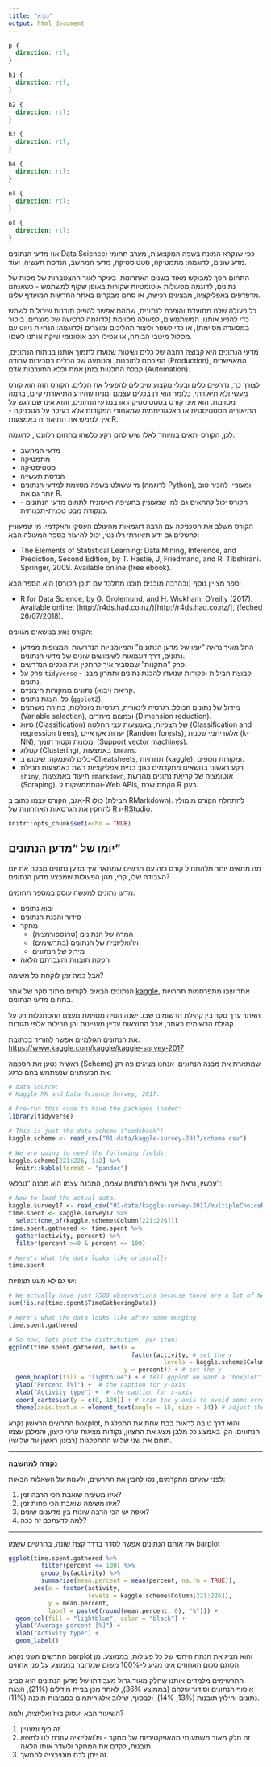 ```yaml
---
title: "מבוא"
output: html_document
---
```


```css
p {
  direction: rtl;
}

h1 {
  direction: rtl;
}

h2 {
  direction: rtl;
}

h3 {
  direction: rtl;
}

h4 {
  direction: rtl;
}

ul {
  direction: rtl;
}

ol {
  direction: rtl;
}
```

מדעי הנתונים (או Data Science) כפי שנקרא המונח בשפה המקצועית, מערב תחומי מדע שונים, לדוגמה: מתמטיקה, סטטיסטיקה, מדעי המחשב, הנדסת תעשיה, ועוד.

התחום הפך למבוקש מאוד בשנים האחרונות, בעיקר לאור ההצטברות של מסות של נתונים, לדוגמה מפעולות אוטומטיות שקורות באופן שקוף למשתמש - כשאנחנו מדפדפים באפליקציה, מבצעים רכישה, או סתם מבקרים באתר החדשות המועדף עלינו.

כל פעולה שלנו מתועדת והופכת לנתונים, שמהם אפשר להפיק תובנות שיכולות לשמש כדי להניע אותנו, המשתמשים, לפעולה מסוימת (לדוגמה לרכישה של מוצרים, ביקור במסעדה מסוימת), או כדי לשפר וליצור תהליכים ומוצרים (לדוגמה: הנחיות ניווט עם מסלול מיטבי הביתה, או אפילו רכב אוטונומי שיקח אותנו לשם).

מדעי הנתונים היא קבוצה רחבה של כלים ושיטות שנועדו לתמוך אותנו בניתוח הנתונים, הפיכתם לתובנות, והטמעה של הכלים בסביבות עבודה (Production), המאפשרים קבלת החלטות בזמן אמת וללא התערבות אדם (Automation).

לצורך כך, נדרשים כלים ובעלי מקצוע שיכולים להפעיל את הכלים. הקורס הזה הוא קורס מעשי ולא תיאורתי, כלומר הוא דן בכלים עצמם ומניח שהידע התיאורתי קיים, ברמה מסוימת. הוא אינו קורס בסטטיסטיקה או במדעי הנתונים, והוא אינו שם דגש על התיאוריה הסטטיסטית או האלגוריתמית שמאחורי הפקודות אלא בעיקר על הטכניקה - איך לממש את התיאוריה באמצעות R.

לכן, הקורס יתאים במיוחד לאלו שיש להם רקע כלשהו בתחום רלוונטי, לדוגמה:

   * מדעי המחשב
   * מתמטיקה
   * סטטיסטיקה
   * הנדסת תעשייה
   * מי ששולט בשפה מסוימת למדעי הנתונים (לדוגמה Python), ומעוניין להכיר טוב יותר גם את R.
   * הקורס יכול להתאים גם למי שמעוניין בחשיפה ראשונית לתחום מדעי הנתונים - מנקודת מבט טכנית-תכנותית.

הקורס משלב את הטכניקה עם הרבה דוגמאות מהעולם העסקי והאקדמי. מי שמעוניין להשלים גם ידע תיאורתי רלוונטי, יכול להיעזר בספר המעולה הבא:

   * The Elements of Statistical Learning: Data Mining, Inference, and Prediction, Second Edition, by T. Hastie, J, Friedmand, and R. Tibshirani. Springer, 2009. Available online (free ebook).

ספר מצויין נוסף (ובהרבה מובנים תוכנו מתלכד עם תוכן הקורס) הוא הספר הבא:

   * R for Data Science, by G. Grolemund, and H. Wickham, O'reilly (2017). Available online: (http://r4ds.had.co.nz/)[http://r4ds.had.co.nz/], (feched 26/07/2018).

הקורס נוגע בנושאים מגוונים: 

   * החל מאיך נראה "יומו של מדען הנתונים" והמיומנויות הנדרשות והמצופות ממדען נתונים, דרך דוגמאות לשימושים שונים של מדעי הנתונים. 
   * פרק "התקנות" שמסביר איך להתקין את הכלים הנדרשים. 
   * פרק על `tidyverse` - קבוצת חבילות ופקודות שנועדו להכנת נתונים ותמרון מבני נתונים. 
   * קריאת (יבוא) נתונים ממקורות חיצוניים.
   * כלי הצגת נתונים (`ggplot2`). 
   * מידול של נתונים הכולל: רגרסיה לינארית, רגרסיות מוכללות, בחירת משתנים (Variable selection), וצמצום מימדים (Dimension reduction).
   * סיווג (Classification) של תצפיות, באמצעות עצי החלטה (Classification and regression trees), יערות אקראיים (Random forests), אלגוריתמי שכנות (k-NN), ומכונות וקטור תומך (Support vector machines).
   * קטלוג (Clustering), באמצעות `kmeans`.
   * כלים להעמקה: שימוש ב-Cheatsheets, תחרויות (kaggle), ומקורות נוספים.
   * רקע ראשוני בנושאים מתקדמים כגון: בניית אפליקציות רשת באמצעות חבילת `shiny`, תיעוד באמצעות `rmarkdown`, אוטומציה של קריאת נתונים מהרשת (Scraping), והתממשקות ל-Web APIs, הקמת שרת R בענן.
   
   
אגב, הקורס עצמו כתוב ב-R כולו (חבילת RMarkdown).
להתחלת הקורס מומולץ להתקין את הגרסאות האחרונות של [R](https://cran.r-project.org/) ו-[RStudio](https://www.rstudio.com/).


```r
knitr::opts_chunk$set(echo = TRUE)
```

## יומו של "מדען הנתונים"

מה מתאים יותר מלהתחיל קורס כזה עם תרשים שמתאר איך מדען נתונים מבלה את יום העבודה שלו, קרי, מהן הפעולות שמבצע מדען הנתונים?

מדען נתונים למעשה עוסק במספר תחומים:

   * יבוא נתונים
   * סידור והכנת הנתונים
   * מחקר
      * המרה של הנתונים (טרנספורמציה)
      * ויז'ואליזציה של הנתונים (בתרשימים)
      * מידול של הנתונים
   * הפקת תובנות והעברתם הלאה
   
אבל כמה זמן לוקחת כל משימה?

הנתונים הבאים לקוחים מתוך סקר של אתר [kaggle](https://www.kaggle.com), אתר שבו מתפרסמות תחרויות בתחום מדעי הנתונים.

האתר ערך סקר בין קהילת הרשומים שבו. ישנה הטיה מסוימת מעצם ההסתכלות רק על קהילת הרשומים באתר, אבל התוצאות עדיין מעניינות והן מכילות אלפי תגובות.

את הנתונים הגולמיים אפשר להוריד בכתובת:
[https://www.kaggle.com/kaggle/kaggle-survey-2017](https://www.kaggle.com/kaggle/kaggle-survey-2017)

ראשית נטען את הסכמה (Scheme) שמתארת את מבנה הנתונים. אנחנו מציגים פה רק את המשתנים שנשתמש בהם כרגע:

```r
# data source:
# Kaggle MK and Data Science Survey, 2017.

# Pre-run this code to have the packages loaded:
library(tidyverse)

# This is just the data scheme ("codebook")
kaggle.scheme <- read_csv("01-data/kaggle-survey-2017/schema.csv")

# We are going to need the following fields:
kaggle.scheme[221:226, 1:2] %>%
  knitr::kable(format = "pandoc")
```

עכשיו, נראה איך נראים הנתונים עצמם, המבנה עצמו הוא מבנה "טבלאי":

```r
# Now to load the actual data:
kaggle.survey17 <- read_csv("01-data/kaggle-survey-2017/multipleChoiceResponses.csv")
time.spent <- kaggle.survey17 %>%
  select(one_of(kaggle.scheme$Column[221:226]))
time.spent.gathered <- time.spent %>%
  gather(activity, percent) %>%
  filter(percent >=0 & percent <= 100)

# Here's what the data looks like originally
time.spent
```

יש גם לא מעט תצפיות:

```r
# We actually have just 7500 observations because there are a lot of NAs
sum(!is.na(time.spent$TimeGatheringData))

# Here's what the data looks like after some munging
time.spent.gathered

# So now, lets plot the distribution, per item:
ggplot(time.spent.gathered, aes(x = 
                                  factor(activity, # set the x
                                           levels = kaggle.scheme$Column[221:226]), # levels to set order
                                y = percent)) + # set the y
  geom_boxplot(fill = "lightblue") + # tell ggplot we want a "boxplot" figure, and with lightblue color
  ylab("Percent [%]") +  # the caption for y-axis
  xlab("Activity type") +  # the caption for x-axis
  coord_cartesian(y = c(0, 100)) + # trim the y axis to avoid some errors (the data set has errors)
  theme(axis.text.x = element_text(angle = 15, size = 14)) # adjust the angle for x-ticks
```

התרשים הראשון נקרא boxplot, והוא דרך טובה לראות בבת אחת את התפלגות הנתונים. הקו באמצע כל מלבן מציג את החציון, נקודות מציגות ערכי קיצון, והמלבן עצמו תוחם את שני שליש ההתפלגות (רבעון ראשון עד שלישי).

***

**נקודה למחשבה**

לפני שאתם מתקדמים, נסו להבין את התרשים, ולענות על השאלות הבאות:

   1. איזו משימה שואבת הכי הרבה זמן?
   2. איזו משימה שואבת הכי פחות זמן?
   3. איפה יש הכי הרבה שונות בין מדענים שונים?
   4. למה לדעתכם זה ככה?

***

את אותם הנתונים אפשר לסדר בדרך קצת שונה, בתרשים ששמו barplot

```r
ggplot(time.spent.gathered %>% 
         filter(percent <= 100) %>%
         group_by(activity) %>% 
         summarize(mean.percent = mean(percent, na.rm = TRUE)), 
       aes(x = factor(activity,
                      levels = kaggle.scheme$Column[221:226]), 
           y = mean.percent,
           label = paste0(round(mean.percent, 0), "%"))) + 
  geom_col(fill = "lightblue", color = "black") + 
  ylab("Average percent [%]") + 
  xlab("Activity type") + 
  geom_label()

```


התרשים השני נקרא barplot והוא מציג את הנתח היחסי של כל פעילות, בממוצע. מן הסתם סכום האחוזים אינו מגיע ל-100% משום שמדובר בממוצע על פני אחוזים.

התרשימים מלמדים אותנו שחלק מאוד גדול מעבודתו של מדען הנתונים היא סביב איסוף הנתונים וסידור שלהם (בממוצע 36%), לאחר מכן בניית מודלים (21%), הצגת נתונים וחילוץ תובנות (13%, 14%), ולבסוף, שילוב אלגוריתמים בסביבות תוכנה (11%).

השיעור הבא יעסוק בויז'ואליזציה, ולמה?

   1. זה כיף ומעניין.
   2. זה חלק מאוד משמעותי מהאפקטיביות של מחקר - ויז'ואליזציה עוזרת לנו למצוא תובנות, לקדם את המחקר ולשדר אותו הלאה.
   3. זה ייתן לכם מוטיבציה להמשך.




